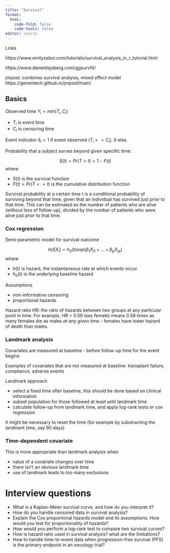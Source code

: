 ```yaml
---
title: "Survival"
format: 
  html:
    code-fold: false
    code-tools: false
editor: source
---
```


Links 

https://www.emilyzabor.com/tutorials/survival_analysis_in_r_tutorial.html

https://www.danieldsjoberg.com/ggsurvfit/

jmpost: combines survival analysis, mixed effect model https://genentech.github.io/jmpost/main/


## Basics 

Observed time $Y_i = min(T_i, C_i)$

- $T_i$ is event time
- $C_i$ is censoring time

Event indicator $\delta_i = 1$ if event observed ($T_i <= C_i$), 0 else.

Probability that a subject surves beyond given specific time: 

$$S(t) = Pr(T>t) = 1 - F(t)$$
where 

- $S(t)$ is the survival function
- $F(t) = Pr(T <= t)$ is the cumulative distribution function

Survival probability at a certain time t is a conditional probability of surviving beyond that time, given that an individual has survived just prior to that time. This can be estimated as the number of patients who are alive (without loss of follow-up), divided by the number of patients who were alive just prior to that time.


### Cox regression 

Semi-parametric model for survival outcome

$$h(t|X_i) = h_0(t) exp(\beta_1 X_{i1} + ... + \beta_p X_{ip})$$
where

- $h(t)$ is hazard, the instantaneous rate at which events occur 
- $h_0(t)$ is the underlying baseline hazard

Assumptions

- non-informative censoring
- proportional hazards

Hazard ratio HR: the ratio of hazards between two groups at any particular point in time. For example, HR = 0.59 (sex female) means 0.59 times as many females die as males *at any given time* - females have lower hazard of death than males.

### Landmark analysis

Covariates are measured at baseline - before follow-up time for the event begins

Examples of covariates that are not measured at baseline: transplant failure, compliance, adverse events


Landmark approach

- select a fixed time after baseline, this should be done based on clinical information
- subset population for those followed at least until landmark time
- calculate follow-up from landmark time, and apply log-rank tests or cox regression

It might be necessary to reset the time (for example by substracting the landmark time, say 90 days)


### Time-dependent covariate

This is more appropriate than landmark analysis when 

- value of a covariate changes over time
- there isn't an obvious landmark time
- use of landmark leads to too many exclusions






# Interview questions 

* What is a Kaplan-Meier survival curve, and how do you interpret it?
* How do you handle censored data in survival analysis?
* Explain the Cox proportional hazards model and its assumptions. How would you test for proportionality of hazards?
* How would you perform a log-rank test to compare two survival curves?
* How is hazard ratio used in survival analysis? what are the limitations?
* How to handle time-to-event data when progression-free survival (PFS) is the primary endpoint in an oncology trial?







